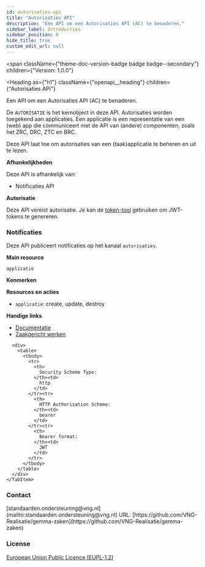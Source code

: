 ```yaml
---
id: autorisaties-api
title: "Autorisaties API"
description: "Een API om een Autorisaties API (AC) te benaderen."
sidebar_label: Introduction
sidebar_position: 0
hide_title: true
custom_edit_url: null
---
```



<span
  className={"theme-doc-version-badge badge badge--secondary"}
  children={"Version: 1.0.0"}
>
</span>

<Heading
  as={"h1"}
  className={"openapi__heading"}
  children={"Autorisaties API"}
>
</Heading>



Een API om een Autorisaties API (AC) te benaderen.

De `AUTORISATIE` is het kernobject in deze API. Autorisaties worden toegekend
aan applicaties. Een applicatie is een representatie van een (web) app die
communiceert met de API van (andere) componenten, zoals het ZRC, DRC, ZTC en
BRC.

Deze API laat toe om autorisaties van een (taak)applicatie te beheren en uit
te lezen.

**Afhankelijkheden**

Deze API is afhankelijk van:

* Notificaties API

**Autorisatie**

Deze API vereist autorisatie. Je kan de
[token-tool](https://zaken-auth.vng.cloud/) gebruiken om JWT-tokens te
genereren.

### Notificaties

Deze API publiceert notificaties op het kanaal `autorisaties`.

**Main resource**

`applicatie`

**Kenmerken**

**Resources en acties**
- `applicatie`: create, update, destroy

**Handige links**

* [Documentatie](https://zaakgerichtwerken.vng.cloud/standaard)
* [Zaakgericht werken](https://zaakgerichtwerken.vng.cloud)


<div
  style={{"marginBottom":"2rem"}}
>
  <Heading
    id={"authentication"}
    as={"h2"}
    className={"openapi-tabs__heading"}
    children={"Authentication"}
  >
  </Heading><SchemaTabs
    className={"openapi-tabs__security-schemes"}
  >
    <TabItem
      label={"HTTP: Bearer Auth"}
      value={"JWT-Claims"}
    >
      
      
      
      
      <div>
        <table>
          <tbody>
            <tr>
              <th>
                Security Scheme Type:
              </th><td>
                http
              </td>
            </tr><tr>
              <th>
                HTTP Authorization Scheme:
              </th><td>
                bearer
              </td>
            </tr><tr>
              <th>
                Bearer format:
              </th><td>
                JWT
              </td>
            </tr>
          </tbody>
        </table>
      </div>
    </TabItem>
  </SchemaTabs>
</div><div
  style={{"display":"flex","flexDirection":"column","marginBottom":"var(--ifm-paragraph-margin-bottom)"}}
>
  <h3
    style={{"marginBottom":"0.25rem"}}
  >
    Contact
  </h3><span>
    [standaarden.ondersteuning@vng.nl](mailto:standaarden.ondersteuning@vng.nl)
  </span><span>
    URL: [https://github.com/VNG-Realisatie/gemma-zaken](https://github.com/VNG-Realisatie/gemma-zaken)
  </span>
</div><div
  style={{"marginBottom":"var(--ifm-paragraph-margin-bottom)"}}
>
  <h3
    style={{"marginBottom":"0.25rem"}}
  >
    License
  </h3><a
    href={"https://interoperable-europe.ec.europa.eu/collection/eupl/eupl-text-eupl-12"}
  >
    European Union Public Licence (EUPL-1.2)
  </a>
</div>
      